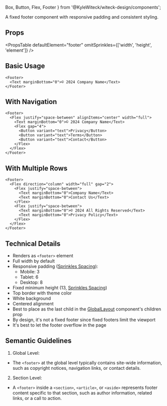   Box,
  Button,
  Flex,
  Footer
} from '@KyleWiteck/witeck-design/components';

A fixed footer component with responsive padding and consistent styling.

## Props

<PropsTable
  defaultElement="footer"
  omitSprinkles={['width', 'height', 'element']}
/>

## Basic Usage

```tsx live
<Footer>
  <Text marginBottom="0">© 2024 Company Name</Text>
</Footer>
```

## With Navigation

```tsx live
<Footer>
  <Flex justify="space-between" alignItems="center" width="full">
    <Text marginBottom="0">© 2024 Company Name</Text>
    <Flex gap="4">
      <Button variant="text">Privacy</Button>
      <Button variant="text">Terms</Button>
      <Button variant="text">Contact</Button>
    </Flex>
  </Flex>
</Footer>
```

## With Multiple Rows

```tsx live
<Footer>
  <Flex direction="column" width="full" gap="2">
    <Flex justify="space-between">
      <Text marginBottom="0">Company Name</Text>
      <Text marginBottom="0">Contact Us</Text>
    </Flex>
    <Flex justify="space-between">
      <Text marginBottom="0">© 2024 All Rights Reserved</Text>
      <Text marginBottom="0">Privacy Policy</Text>
    </Flex>
  </Flex>
</Footer>
```

## Technical Details

- Renders as `<footer>` element
- Full width by default
- Responsive padding
  ([Sprinkles Spacing]('/docs/guides/styles-and-theming/sprinkles')):
  - Mobile: 3
  - Tablet: 6
  - Desktop: 8
- Fixed minimum height (13,
  [Sprinkles Spacing]('/docs/guides/styles-and-theming/sprinkles'))
- Top border with theme color
- White background
- Centered alignment
- Best to place as the last child in the
  [GlobalLayout]('/docs/guides/components/globalLayout) component's children
  prop
- By design, it's not a fixed footer since fixed footers limit the viewport
- It's best to let the footer overflow in the page

## Semantic Guidelines

1. Global Level:

- The `<footer>` at the global level typically contains site-wide information,
  such as copyright notices, navigation links, or contact details.

2. Section Level:

- A `<footer>` inside a `<section>`, `<article>`, or `<aside>` represents footer
  content specific to that section, such as author information, related links,
  or a call to action.
